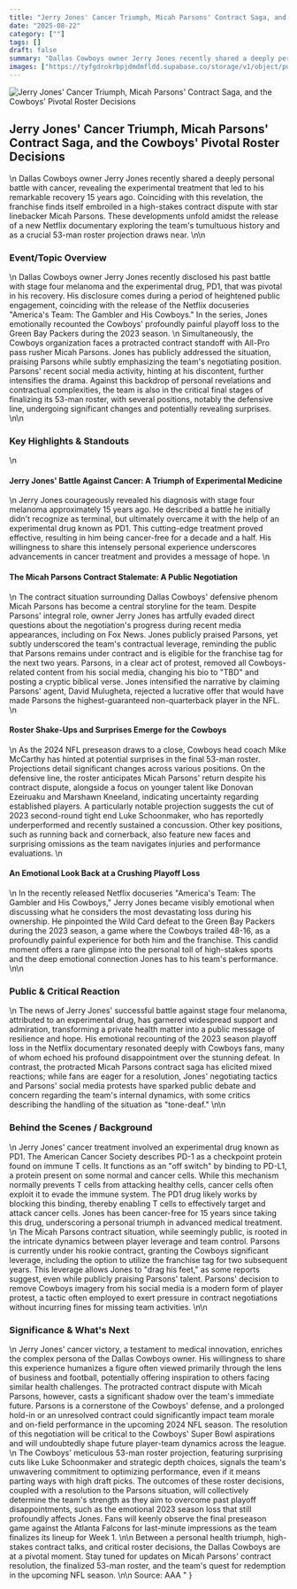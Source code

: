 ```yaml
---
title: "Jerry Jones' Cancer Triumph, Micah Parsons' Contract Saga, and the Cowboys' Pivotal Roster Decisions"
date: "2025-08-22"
category: [""]
tags: []
draft: false
summary: "Dallas Cowboys owner Jerry Jones recently shared a deeply personal battle with cancer, revealing the experimental treatment that led to his remarkable recovery 15 years ago. Coinciding with this revelation, the franchise finds itself embroiled in a high-stakes contract dispute with star linebacker Micah Parsons. These developments unfold amidst the release of a new Netflix documentary exploring the team's tumultuous history and as a crucial 53-man roster projection draws near."
images: ["https://tyfgdrokrbpjdmdmfldd.supabase.co/storage/v1/object/public/image/2025-08-22-02-04-34-969-04-00.jpg"]
---
```


![Jerry Jones' Cancer Triumph, Micah Parsons' Contract Saga, and the Cowboys' Pivotal Roster Decisions](https://tyfgdrokrbpjdmdmfldd.supabase.co/storage/v1/object/public/image/2025-08-22-02-04-34-969-04-00.jpg)

## Jerry Jones' Cancer Triumph, Micah Parsons' Contract Saga, and the Cowboys' Pivotal Roster Decisions
\n
Dallas Cowboys owner Jerry Jones recently shared a deeply personal battle with cancer, revealing the experimental treatment that led to his remarkable recovery 15 years ago. Coinciding with this revelation, the franchise finds itself embroiled in a high-stakes contract dispute with star linebacker Micah Parsons. These developments unfold amidst the release of a new Netflix documentary exploring the team's tumultuous history and as a crucial 53-man roster projection draws near.
\n\n
### Event/Topic Overview
\n
Dallas Cowboys owner Jerry Jones recently disclosed his past battle with stage four melanoma and the experimental drug, PD1, that was pivotal in his recovery. His disclosure comes during a period of heightened public engagement, coinciding with the release of the Netflix docuseries \"America's Team: The Gambler and His Cowboys.\" In the series, Jones emotionally recounted the Cowboys' profoundly painful playoff loss to the Green Bay Packers during the 2023 season.
\n
Simultaneously, the Cowboys organization faces a protracted contract standoff with All-Pro pass rusher Micah Parsons. Jones has publicly addressed the situation, praising Parsons while subtly emphasizing the team's negotiating position. Parsons' recent social media activity, hinting at his discontent, further intensifies the drama. Against this backdrop of personal revelations and contractual complexities, the team is also in the critical final stages of finalizing its 53-man roster, with several positions, notably the defensive line, undergoing significant changes and potentially revealing surprises.
\n\n
### Key Highlights & Standouts
\n
#### Jerry Jones' Battle Against Cancer: A Triumph of Experimental Medicine
\n
Jerry Jones courageously revealed his diagnosis with stage four melanoma approximately 15 years ago. He described a battle he initially didn't recognize as terminal, but ultimately overcame it with the help of an experimental drug known as PD1. This cutting-edge treatment proved effective, resulting in him being cancer-free for a decade and a half. His willingness to share this intensely personal experience underscores advancements in cancer treatment and provides a message of hope.
\n
#### The Micah Parsons Contract Stalemate: A Public Negotiation
\n
The contract situation surrounding Dallas Cowboys' defensive phenom Micah Parsons has become a central storyline for the team. Despite Parsons' integral role, owner Jerry Jones has artfully evaded direct questions about the negotiation's progress during recent media appearances, including on Fox News. Jones publicly praised Parsons, yet subtly underscored the team's contractual leverage, reminding the public that Parsons remains under contract and is eligible for the franchise tag for the next two years. Parsons, in a clear act of protest, removed all Cowboys-related content from his social media, changing his bio to \"TBD\" and posting a cryptic biblical verse. Jones intensified the narrative by claiming Parsons' agent, David Mulugheta, rejected a lucrative offer that would have made Parsons the highest-guaranteed non-quarterback player in the NFL.
\n
#### Roster Shake-Ups and Surprises Emerge for the Cowboys
\n
As the 2024 NFL preseason draws to a close, Cowboys head coach Mike McCarthy has hinted at potential surprises in the final 53-man roster. Projections detail significant changes across various positions. On the defensive line, the roster anticipates Micah Parsons' return despite his contract dispute, alongside a focus on younger talent like Donovan Ezeiruaku and Marshawn Kneeland, indicating uncertainty regarding established players. A particularly notable projection suggests the cut of 2023 second-round tight end Luke Schoonmaker, who has reportedly underperformed and recently sustained a concussion. Other key positions, such as running back and cornerback, also feature new faces and surprising omissions as the team navigates injuries and performance evaluations.
\n
#### An Emotional Look Back at a Crushing Playoff Loss
\n
In the recently released Netflix docuseries \"America's Team: The Gambler and His Cowboys,\" Jerry Jones became visibly emotional when discussing what he considers the most devastating loss during his ownership. He pinpointed the Wild Card defeat to the Green Bay Packers during the 2023 season, a game where the Cowboys trailed 48-16, as a profoundly painful experience for both him and the franchise. This candid moment offers a rare glimpse into the personal toll of high-stakes sports and the deep emotional connection Jones has to his team's performance.
\n\n
### Public & Critical Reaction
\n
The news of Jerry Jones' successful battle against stage four melanoma, attributed to an experimental drug, has garnered widespread support and admiration, transforming a private health matter into a public message of resilience and hope. His emotional recounting of the 2023 season playoff loss in the Netflix documentary resonated deeply with Cowboys fans, many of whom echoed his profound disappointment over the stunning defeat. In contrast, the protracted Micah Parsons contract saga has elicited mixed reactions; while fans are eager for a resolution, Jones' negotiating tactics and Parsons' social media protests have sparked public debate and concern regarding the team's internal dynamics, with some critics describing the handling of the situation as \"tone-deaf.\"
\n\n
### Behind the Scenes / Background
\n
Jerry Jones' cancer treatment involved an experimental drug known as PD1. The American Cancer Society describes PD-1 as a checkpoint protein found on immune T cells. It functions as an \"off switch\" by binding to PD-L1, a protein present on some normal and cancer cells. While this mechanism normally prevents T cells from attacking healthy cells, cancer cells often exploit it to evade the immune system. The PD1 drug likely works by blocking this binding, thereby enabling T cells to effectively target and attack cancer cells. Jones has been cancer-free for 15 years since taking this drug, underscoring a personal triumph in advanced medical treatment.
\n
The Micah Parsons contract situation, while seemingly public, is rooted in the intricate dynamics between player leverage and team control. Parsons is currently under his rookie contract, granting the Cowboys significant leverage, including the option to utilize the franchise tag for two subsequent years. This leverage allows Jones to \"drag his feet,\" as some reports suggest, even while publicly praising Parsons' talent. Parsons' decision to remove Cowboys imagery from his social media is a modern form of player protest, a tactic often employed to exert pressure in contract negotiations without incurring fines for missing team activities.
\n\n
### Significance & What's Next
\n
Jerry Jones' cancer victory, a testament to medical innovation, enriches the complex persona of the Dallas Cowboys owner. His willingness to share this experience humanizes a figure often viewed primarily through the lens of business and football, potentially offering inspiration to others facing similar health challenges. The protracted contract dispute with Micah Parsons, however, casts a significant shadow over the team's immediate future. Parsons is a cornerstone of the Cowboys' defense, and a prolonged hold-in or an unresolved contract could significantly impact team morale and on-field performance in the upcoming 2024 NFL season. The resolution of this negotiation will be critical to the Cowboys' Super Bowl aspirations and will undoubtedly shape future player-team dynamics across the league.
\n
The Cowboys' meticulous 53-man roster projection, featuring surprising cuts like Luke Schoonmaker and strategic depth choices, signals the team's unwavering commitment to optimizing performance, even if it means parting ways with high draft picks. The outcomes of these roster decisions, coupled with a resolution to the Parsons situation, will collectively determine the team's strength as they aim to overcome past playoff disappointments, such as the emotional 2023 season loss that still profoundly affects Jones. Fans will keenly observe the final preseason game against the Atlanta Falcons for last-minute impressions as the team finalizes its lineup for Week 1.
\n\n
Between a personal health triumph, high-stakes contract talks, and critical roster decisions, the Dallas Cowboys are at a pivotal moment. Stay tuned for updates on Micah Parsons' contract resolution, the finalized 53-man roster, and the team's quest for redemption in the upcoming NFL season.
\n\n
Source: AAA
"
}
